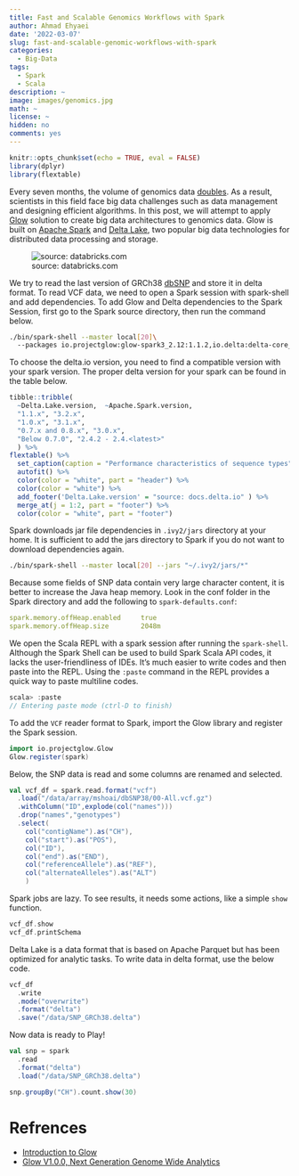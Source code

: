 ```yaml
---
title: Fast and Scalable Genomics Workflows with Spark
author: Ahmad Ehyaei
date: '2022-03-07'
slug: fast-and-scalable-genomic-workflows-with-spark
categories:
  - Big-Data
tags:
  - Spark
  - Scala
description: ~
image: images/genomics.jpg
math: ~
license: ~
hidden: no
comments: yes
---
```


```r
knitr::opts_chunk$set(echo = TRUE, eval = FALSE)
library(dplyr)
library(flextable)
```


Every seven months, the volume of genomics data [doubles](https://glow.readthedocs.io/en/latest/introduction.html). As a result, scientists in this field face big data challenges such as data management and designing efficient algorithms. In this post, we will attempt to apply [Glow](https://glow.readthedocs.io/en/latest/index.html) solution to create big data architectures to genomics data.
Glow is built on [Apache Spark](https://spark.apache.org/) and [Delta Lake](https://delta.io/), two popular big data technologies for distributed data processing and storage. 

![source: databricks.com](images/glow-1-0-image-1-rev.png)

We try to read the last version of GRCh38 [dbSNP](https://ftp.ncbi.nlm.nih.gov/snp/organisms/human_9606_b151_GRCh38p7/VCF/) and store it in delta format. To read VCF data, we need to open a Spark session with spark-shell and add dependencies. To add Glow and Delta dependencies to the Spark Session, first go to the Spark source directory, then run the command below.

```bash
./bin/spark-shell --master local[20]\ 
  --packages io.projectglow:glow-spark3_2.12:1.1.2,io.delta:delta-core_2.12:1.0.1
```

To choose the delta.io version, you need to find a compatible version with your spark version. 
The proper delta version for your spark can be found in the table below.

```r
tibble::tribble(
  ~Delta.Lake.version,	~Apache.Spark.version,
  "1.1.x", "3.2.x",
  "1.0.x", "3.1.x",
  "0.7.x and 0.8.x", "3.0.x",
  "Below 0.7.0", "2.4.2 - 2.4.<latest>"
  ) %>% 
flextable() %>% 
  set_caption(caption = "Performance characteristics of sequence types") %>% 
  autofit() %>% 
  color(color = "white", part = "header") %>% 
  color(color = "white") %>% 
  add_footer('Delta.Lake.version' = "source: docs.delta.io" ) %>% 
  merge_at(j = 1:2, part = "footer") %>% 
  color(color = "white", part = "footer")
```

Spark downloads jar file dependencies in `.ivy2/jars` directory at your home.
It is sufficient to add the jars directory to Spark if you do not want to download dependencies again.

```bash
./bin/spark-shell --master local[20] --jars "~/.ivy2/jars/*"
```

Because some fields of SNP data contain very large character content, it is better to increase the Java heap memory. Look in the conf folder in the Spark directory and
add the following to `spark-defaults.conf`:

```YAML
spark.memory.offHeap.enabled     true
spark.memory.offHeap.size        2048m
```

We open the Scala REPL with a spark session after running the `spark-shell`. 
Although the Spark Shell can be used to build Spark Scala API codes, it lacks the user-friendliness of IDEs. It's much easier to write codes and then paste into the REPL. Using the `:paste` command in the REPL provides a quick way to paste multiline codes.

```scala
scala> :paste
// Entering paste mode (ctrl-D to finish)
```

To add the `VCF` reader format to Spark, import the Glow library and register the Spark session.

```scala
import io.projectglow.Glow
Glow.register(spark)
```

Below, the SNP data is read and some columns are renamed and selected.

```scala
val vcf_df = spark.read.format("vcf")
  .load("/data/array/mshoai/dbSNP38/00-All.vcf.gz")
  .withColumn("ID",explode(col("names")))
  .drop("names","genotypes")
  .select(
    col("contigName").as("CH"),
    col("start").as("POS"),
    col("ID"),
    col("end").as("END"),
    col("referenceAllele").as("REF"),
    col("alternateAlleles").as("ALT")
    )
```

Spark jobs are lazy. To see results, it needs some actions, like a simple `show` function.

```scala
vcf_df.show
vcf_df.printSchema
```

Delta Lake is a data format that is based on Apache Parquet but has been optimized for analytic tasks. 
To write data in delta format, use the below code.
```scala
vcf_df
  .write
  .mode("overwrite")
  .format("delta")
  .save("/data/SNP_GRCh38.delta")
```

Now data is ready to Play!

```scala
val snp = spark
  .read
  .format("delta")
  .load("/data/SNP_GRCh38.delta")

snp.groupBy("CH").count.show(30)
```


# Refrences

- [Introduction to Glow](https://glow.readthedocs.io/en/latest/introduction.html)
- [Glow V1.0.0, Next Generation Genome Wide Analytics](https://databricks.com/blog/2021/03/09/glow-v1-0-0-next-generation-genome-wide-analytics.html)
